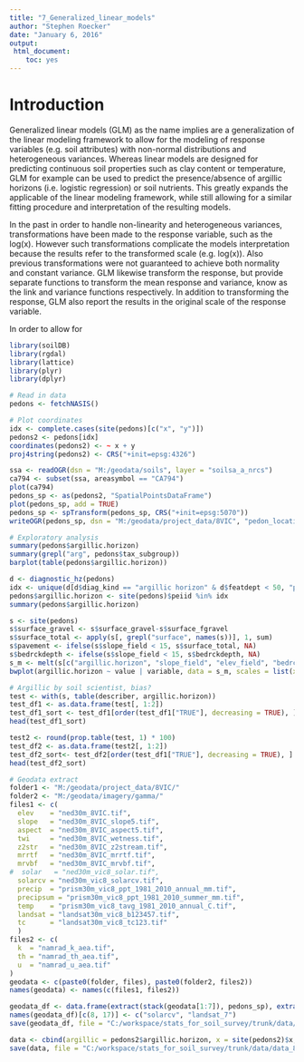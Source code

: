 ---
title: "7_Generalized_linear_models"
author: "Stephen Roecker"
date: "January 6, 2016"
output: 
 html_document: 
    toc: yes
---

# Introduction

Generalized linear models (GLM) as the name implies are a generalization of the linear modeling framework to allow for the modeling of response variables (e.g. soil attributes) with non-normal distributions and heterogeneous variances. Whereas linear models are designed for predicting continuous soil properties such as clay content or temperature, GLM for example can be used to predict the presence/absence of argillic horizons (i.e. logistic regression) or soil nutrients. This greatly expands the applicable of the linear modeling framework, while still allowing for a similar fitting procedure and interpretation of the resulting models.  

In the past in order to handle non-linearity and heterogeneous variances, transformations have been made to the response variable, such as the log(x). However such transformations complicate the models interpretation because the results refer to the transformed scale (e.g. log(x)). Also previous transformations were not guaranteed to achieve both normality and constant variance. GLM likewise transform the response, but provide separate functions to transform the mean response and variance, know as the link and variance functions respectively. In addition to transforming the response, GLM also report the results in the original scale of the response variable.

In order to allow for 

```{r}
library(soilDB)
library(rgdal)
library(lattice)
library(plyr)
library(dplyr)

# Read in data
pedons <- fetchNASIS()

# Plot coordinates
idx <- complete.cases(site(pedons)[c("x", "y")])
pedons2 <- pedons[idx]
coordinates(pedons2) <- ~ x + y
proj4string(pedons2) <- CRS("+init=epsg:4326")

ssa <- readOGR(dsn = "M:/geodata/soils", layer = "soilsa_a_nrcs")
ca794 <- subset(ssa, areasymbol == "CA794")
plot(ca794)
pedons_sp <- as(pedons2, "SpatialPointsDataFrame")
plot(pedons_sp, add = TRUE)
pedons_sp <- spTransform(pedons_sp, CRS("+init=epsg:5070"))
writeOGR(pedons_sp, dsn = "M:/geodata/project_data/8VIC", "pedon_locations", driver = "ESRI Shapefile")

# Exploratory analysis
summary(pedons$argillic.horizon)
summary(grepl("arg", pedons$tax_subgroup))
barplot(table(pedons$argillic.horizon))

d <- diagnostic_hz(pedons)
idx <- unique(d[d$diag_kind == "argillic horizon" & d$featdept < 50, "peiid"])
pedons$argillic.horizon <- site(pedons)$peiid %in% idx
summary(pedons$argillic.horizon)

s <- site(pedons)
s$surface_gravel <- s$surface_gravel-s$surface_fgravel
s$surface_total <- apply(s[, grepl("surface", names(s))], 1, sum)
s$pavement <- ifelse(s$slope_field < 15, s$surface_total, NA)
s$bedrckdepth <- ifelse(s$slope_field < 15, s$bedrckdepth, NA)
s_m <- melt(s[c("argillic.horizon", "slope_field", "elev_field", "bedrckdepth", "pavement")], id = "argillic.horizon")
bwplot(argillic.horizon ~ value | variable, data = s_m, scales = list(x = "free"))

# Argillic by soil scientist, bias?
test <- with(s, table(describer, argillic.horizon))
test_df1 <- as.data.frame(test[, 1:2])
test_df1_sort <- test_df1[order(test_df1["TRUE"], decreasing = TRUE), ]
head(test_df1_sort)

test2 <- round(prop.table(test, 1) * 100)
test_df2 <- as.data.frame(test2[, 1:2])
test_df2_sort<- test_df2[order(test_df1["TRUE"], decreasing = TRUE), ]
head(test_df2_sort)

# Geodata extract
folder1 <- "M:/geodata/project_data/8VIC/"
folder2 <- "M:/geodata/imagery/gamma/"
files1 <- c(
  elev    = "ned30m_8VIC.tif",
  slope   = "ned30m_8VIC_slope5.tif",
  aspect  = "ned30m_8VIC_aspect5.tif",
  twi     = "ned30m_8VIC_wetness.tif",
  z2str   = "ned30m_8VIC_z2stream.tif",
  mrrtf   = "ned30m_8VIC_mrrtf.tif",
  mrvbf   = "ned30m_8VIC_mrvbf.tif",
#  solar   = "ned30m_vic8_solar.tif",
  solarcv = "ned30m_vic8_solarcv.tif",
  precip  = "prism30m_vic8_ppt_1981_2010_annual_mm.tif",
  precipsum = "prism30m_vic8_ppt_1981_2010_summer_mm.tif",
  temp    = "prism30m_vic8_tavg_1981_2010_annual_C.tif",
  landsat = "landsat30m_vic8_b123457.tif",
  tc      = "landsat30m_vic8_tc123.tif"
  )
files2 <- c(
  k  = "namrad_k_aea.tif",
  th = "namrad_th_aea.tif",
  u  = "namrad_u_aea.tif"
)
geodata <- c(paste0(folder, files), paste0(folder2, files2)) 
names(geodata) <- names(c(files1, files2))

geodata_df <- data.frame(extract(stack(geodata[1:7]), pedons_sp), extract(raster(geodata[8]), pedons_sp), extract(stack(geodata[9:11]), pedons_sp), extract(stack(geodata[12:13]), pedons_sp), extract(stack(geodata[14:16]), pedons_sp))
names(geodata_df)[c(8, 17)] <- c("solarcv", "landsat_7")
save(geodata_df, file = "C:/workspace/stats_for_soil_survey/trunk/data/geodata_df.Rdata")

data <- cbind(argillic = pedons2$argillic.horizon, x = site(pedons2)$x, y = site(pedons2)$y, geodata_df)
save(data, file = "C:/workspace/stats_for_soil_survey/trunk/data/data_8VIC.Rdata")

```



